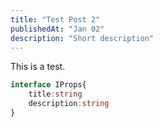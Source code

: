 ```yaml
---
title: "Test Post 2"
publishedAt: "Jan 02"
description: "Short description"
---
```


This is a test.

```typescript:test.ts
interface IProps{
    title:string
    description:string
}
```
